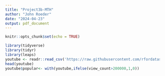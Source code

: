 ```yaml
---
title: "Project3b-MTH"
author: "John Roeder"
date: "2024-04-23"
output: pdf_document
---
```


```r
knitr::opts_chunk$set(echo = TRUE)
```



```r
library(tidyverse)
library(tidyr)
library(leaps)
youtube <- readr::read_csv('https://raw.githubusercontent.com/rfordatascience/tidytuesday/master/data/2021/2021-03-02/youtube.csv')
head(youtube)
youtube$popular<- with(youtube,ifelse(view_count>200000,1,0))

```



```r

```
